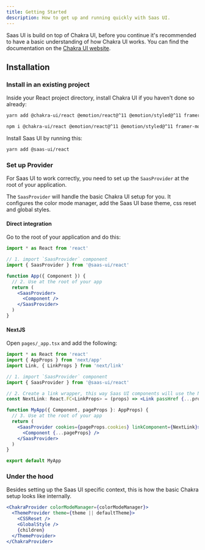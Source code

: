 ```yaml
---
title: Getting Started
description: How to get up and running quickly with Saas UI.
---
```


Saas UI is build on top of Chakra UI, before you continue it's recommended to have a basic understanding of how Chakra UI works. You can find the documentation on the [Chakra UI website](https://www.chakra-ui.com/docs).

## Installation

### Install in an existing project

Inside your React project directory, install Chakra UI if you haven't done so already:

```bash
yarn add @chakra-ui/react @emotion/react@^11 @emotion/styled@^11 framer-motion@^6
```

```bash
npm i @chakra-ui/react @emotion/react@^11 @emotion/styled@^11 framer-motion@^6
```

Install Saas UI by running this:

```bash
yarn add @saas-ui/react
```

### Set up Provider

For Saas UI to work correctly, you need to set up the `SaasProvider` at the
root of your application.

The `SaasProvider` will handle the basic Chakra UI setup for you. It configures the color mode manager,
add the Saas UI base theme, css reset and global styles.

#### Direct integration

Go to the root of your application and do this:

```jsx live=false
import * as React from 'react'

// 1. import `SaasProvider` component
import { SaasProvider } from '@saas-ui/react'

function App({ Component }) {
  // 2. Use at the root of your app
  return (
    <SaasProvider>
      <Component />
    </SaasProvider>
  )
}
```

#### NextJS

Open `pages/_app.tsx` and add the following:

```jsx live=false
import * as React from 'react'
import { AppProps } from 'next/app'
import Link, { LinkProps } from 'next/link'

// 1. import `SaasProvider` component
import { SaasProvider } from '@saas-ui/react'

// 2. Create a link wrapper, this way Saas UI components will use the Next router.
const NextLink: React.FC<LinkProps> = (props) => <Link passHref {...props} />

function MyApp({ Component, pageProps }: AppProps) {
  // 3. Use at the root of your app
  return (
    <SaasProvider cookies={pageProps.cookies} linkComponent={NextLink}>
      <Component {...pageProps} />
    </SaasProvider>
  )
}

export default MyApp
```

### Under the hood

Besides setting up the Saas UI specific context, this is how the basic Chakra setup looks like internally.

```jsx live=false
<ChakraProvider colorModeManager={colorModeManager}>
  <ThemeProvider theme={theme || defaultTheme}>
    <CSSReset />
    <GlobalStyle />
    {children}
  </ThemeProvider>
</ChakraProvider>
```
